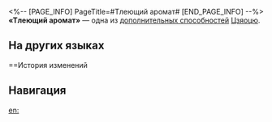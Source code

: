 <%-- [PAGE_INFO]
PageTitle=#Тлеющий аромат#
[END_PAGE_INFO] --%>
{{Навык Инфобокс
|Название         = Тлеющий аромат
|Изображение      = След Тлеющий аромат.png
|Персонаж         = Цзяоцю
|Тип              = Доп. способность
|Возвышение       = 6
|Длительность     = 
|Описание         = Пока на поле боя существует зона, вступающие в бой противники получают статус Жаркий пепел. Количество наложенных уровней этого статуса равно наибольшему имеющемуся во время действия зоны количеству уровней статуса Жаркий пепел, но оно не может быть ниже 1 ур.
|Свойство1        = 
|Масштабирование1 = 
}}
'''«Тлеющий аромат»''' — одна из [[дополнительная способность|дополнительных способностей]] [[Цзяоцю]].

==На других языках==
{{На других языках
|en   = Seared Scent
|zhs  = 炙香
|zht  = 炙香
|ja   = {{Rubi|炙香|しゃこう}}
|ko   = 훈향
|es   = Guisa el aroma
|fr   = Torréfaction aromatique
|ru   = Тлеющий аромат
|th   = Seared Scent
|vi   = Đốt Hương
|de   = Röste das Aroma
|id   = Seared Scent
|pt   = Aroma Defumado
}}

==История изменений
{{История изменений|3.5}}

==Навигация==
{{Навык Навбокс|Цзяоцю}}

[[en:]]